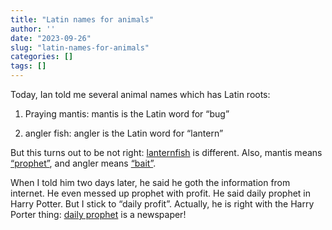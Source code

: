 ```yaml
---
title: "Latin names for animals"
author: ''
date: "2023-09-26"
slug: "latin-names-for-animals"
categories: []
tags: []
---
```


Today, Ian told me several animal names which has Latin roots:

1. Praying mantis: mantis is  the Latin word for "bug"

2. angler fish: angler is the Latin word for "lantern"

But this turns out to be not right: [lanternfish](https://en.wikipedia.org/wiki/Lanternfish) is different. Also, mantis means ["prophet"](https://en.wikipedia.org/wiki/Mantis), and angler means ["bait"](https://en.wikipedia.org/wiki/Anglerfish).

When I told him two days later, he said he goth the information from internet. He even messed up prophet with profit. He said daily prophet in Harry Potter. But I stick to "daily profit". Actually, he is right with the Harry Porter thing: [daily prophet](https://harrypotter.fandom.com/wiki/Daily_Prophet) is a newspaper!